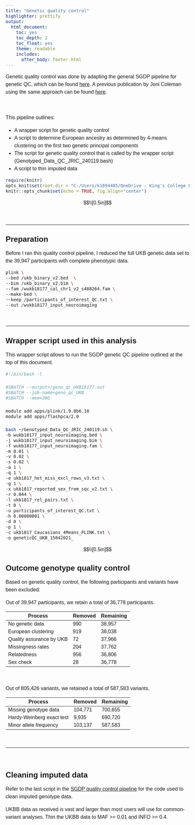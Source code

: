 ```yaml
---
title: "Genetic quality control"
highlighter: prettify
output: 
  html_document:
    toc: yes
    toc_depth: 2
    toc_float: yes
    theme: readable
    includes:
      after_body: footer.html   
---
```

<style>
body{
  font-family: 'Oxygen', sans-serif;
  font-size: 16px;
  line-height: 24px;
}
</style>


Genetic quality control was done by adapting the general SGDP pipeline for genetic QC, which can be found [here](SGDP_pipeline.html).
A previous publication by Joni Coleman using the same approach can be found [here](https://www.nature.com/articles/s41380-019-0546-6).

<br/>

This pipeline outlines:

  - A wrapper script for genetic quality control 
  - A script to determine European ancestry as determined by 4-means clustering on the first two genetic principal components 
  - The script for genetic quality control that is called by the wrapper script (Genotyped_Data_QC_JRIC_240119.bash)
  - A script to thin imputed data
  


```r
require(knitr)
opts_knit$set(root.dir = "C:/Users/k1894405/OneDrive - King's College London/PhD/Projects/Genomic SEM project/")
knitr::opts_chunk$set(echo = TRUE, fig.align="center")
```

$$\\[0.5in]$$

<br/>

***


## Preparation

Before I ran this quality control pipeline, I reduced the full UKB genetic data set to the 39,947 participants with complete phenotypic data. 
```bash
plink \
--bed /ukb_binary_v2.bed  \
--bim /ukb_binary_v2.bim \
--fam /wukb18177_cal_chr1_v2_s488264.fam \
--make-bed \
--keep /participants_of_interest_QC.txt \
--out /wukb18177_input_neuroimaging

```

<br/>

***

## Wrapper script used in this analysis 

This wrapper script allows to run the SGDP genetic QC pipeline outlined at the top of this document.

```sh
#!/bin/bash -l

#SBATCH --output=/geno_qc_UKB18177.out
#SBATCH --job-name=geno_qc_UKB
#SBATCH --mem=30G

module add apps/plink/1.9.0b6.10
module add apps/flashpca/2.0

bash ~/Genotyped_Data_QC_JRIC_240119.sh \
-b wukb18177_input_neuroimaging.bed \
-j wukb18177_input_neuroimaging.bim \
-f wukb18177_input_neuroimaging.fam \
-m 0.01 \
-v 0.02 \
-s 0.02 \
-a 1 \
-q 1 \
-e ukb1817_het_miss_excl_rows_v3.txt \
-g 1 \
-x ukb1817_reported_sex_from_sqc_v2.txt \
-r 0.044 \
-l ukb1817_rel_pairs.txt \
-t 0 \
-u participants_of_interest_QC.txt \
-h 0.00000001 \
-d 0 \
-p 1 \
-c ukb1817_Caucasians_4Means_PLINK.txt \
-o geneticQC_UKB_15042021_

```


$$\\[0.5in]$$

## Outcome genotype quality control 

Based on genetic quality control, the following participants and variants have been excluded: 

Out of 39,947 participants, we retain a total of 36,778 participants.

|Process|Removed|Remaining|
|---|---|---|
|No genetic data|990|38,957|
|European clustering|919|38,038|
|Quality assurance by UKB|72|37,966|
|Missingness rates|204|37,762|
|Relatedness|956|36,806|
|Sex check|28|36,778

<br/>

Out of 805,426 variants, we retained a total of 587,583 variants. 


|Process|Removed|Remaining|
|---|---|---|
|Missing genotype data|104,771|700,655|
|Hardy-Weinberg exact test|9,935|690,720|
|Minor allele frequency|103,137|587,583|

<br/>


***


<br/>


## Cleaning imputed data

Refer to the last script in the [SGDP quality control pipeline](SGDP_pipeline.html) for the code used to clean imputed genotype data.

UKBB data as received is vast and larger than most users will use for common-variant analyses. Thin the UKBB data to MAF >= 0.01 and INFO >= 0.4.

